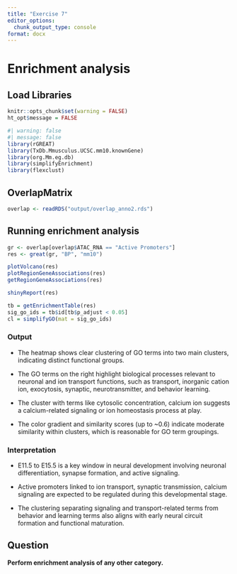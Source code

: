 ```yaml
---
title: "Exercise 7"
editor_options: 
  chunk_output_type: console
format: docx
---
```


# Enrichment analysis

## Load Libraries
```r
knitr::opts_chunk$set(warning = FALSE)
ht_opt$message = FALSE
```

```r
#| warning: false
#| message: false
library(rGREAT)
library(TxDb.Mmusculus.UCSC.mm10.knownGene)
library(org.Mm.eg.db)
library(simplifyEnrichment)
library(flexclust)
```


## OverlapMatrix
```r
overlap <- readRDS("output/overlap_anno2.rds")
```

## Running enrichment analysis
```r
gr <- overlap[overlap$ATAC_RNA == "Active Promoters"]
res <- great(gr, "BP", "mm10")

plotVolcano(res)
plotRegionGeneAssociations(res)
getRegionGeneAssociations(res)
```

```r
shinyReport(res)
```

```r
tb = getEnrichmentTable(res)
sig_go_ids = tb$id[tb$p_adjust < 0.05]
cl = simplifyGO(mat = sig_go_ids)
```

### Output
:::{.callout-important}
- The heatmap shows clear clustering of GO terms into two main clusters, indicating distinct functional groups.

- The GO terms on the right highlight biological processes relevant to neuronal and ion transport functions, such as transport, inorganic cation ion, exocytosis, synaptic, neurotransmitter, and behavior learning.

- The cluster with terms like cytosolic concentration, calcium ion suggests a calcium-related signaling or ion homeostasis process at play.

- The color gradient and similarity scores (up to ~0.6) indicate moderate similarity within clusters, which is reasonable for GO term groupings.
:::

### Interpretation
:::{.callout-important}
- E11.5 to E15.5 is a key window in neural development involving neuronal differentiation, synapse formation, and active signaling.

- Active promoters linked to ion transport, synaptic transmission, calcium signaling are expected to be regulated during this developmental stage.

- The clustering separating signaling and transport-related terms from behavior and learning terms also aligns with early neural circuit formation and functional maturation.
:::


## Question

**Perform enrichment analysis of any other category.**